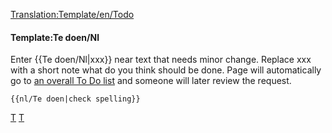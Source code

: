 [[Translation:Template/en/Todo]]
<noinclude></noinclude>{{en/ambox| type  = notice
| image = Klipper.png
| text  = <strong>Te doen</strong><br />{{{1|Whoever added this template didn't specify what was to be done, so it should be removed or updated with the correct action.}}}
}}<includeonly>{{{2|[[Category:nl/Te doen]]}}}</includeonly><noinclude>

====Template:Te doen/Nl====
Enter <nowiki>{{</nowiki>Te doen/Nl<nowiki>|xxx}}</nowiki> near text that needs minor change. Replace xxx with a short note what do you think should be done. Page will automatically go to [[:Category:nl/Te doen|an overall To Do list]] and someone will later review the request.
<pre>{{nl/Te doen|check spelling}}</pre>

[[Category:nl/Sjablonen|T]][[Category:nl/Berichtenbox|T]]</noinclude>